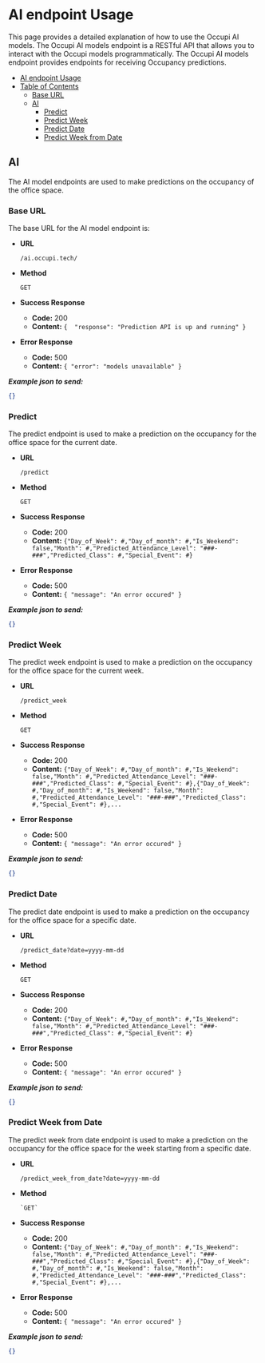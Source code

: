 # AI endpoint Usage

This page provides a detailed explanation of how to use the Occupi AI models.
The Occupi AI models endpoint is a RESTful API that allows you to interact with the Occupi models programmatically.
The Occupi AI models endpoint provides endpoints for receiving Occupancy predictions.


- [AI endpoint Usage](#auth-usage)
- [Table of Contents](#table-of-contents)
  - [Base URL](#base-url)
  - [AI](#ai)
    - [Predict](#predict)
    - [Predict Week](#predict-week)
    - [Predict Date](#predict-date)
    - [Predict Week from Date](#predict-week-from-date)

## AI

The AI model endpoints are used to make predictions on the occupancy of the office space.

### Base URL

The base URL for the AI model endpoint is:

- **URL**

  `/ai.occupi.tech/`

- **Method**

  `GET`

- **Success Response**

  - **Code:** 200
  - **Content:** `{  "response": "Prediction API is up and running" }`

- **Error Response**
  - **Code:** 500
  - **Content:** `{ "error": "models unavailable" }`

**_Example json to send:_**

```json copy
{}
```

### Predict

The predict endpoint is used to make a prediction on the occupancy for the office space for the current date.

- **URL**

  `/predict`

- **Method**

  `GET`

- **Success Response**

  - **Code:** 200
  - **Content:** `{"Day_of_Week": #,"Day_of_month": #,"Is_Weekend": false,"Month": #,"Predicted_Attendance_Level": "###-###","Predicted_Class": #,"Special_Event": #}`

- **Error Response**
  - **Code:** 500
  - **Content:** `{ "message": "An error occured" }`

**_Example json to send:_**

```json copy
{}
```

### Predict Week

The predict week endpoint is used to make a prediction on the occupancy for the office space for the current week.

- **URL**

  `/predict_week`

- **Method**
    
  `GET`

- **Success Response**

  - **Code:** 200
  - **Content:** `{"Day_of_Week": #,"Day_of_month": #,"Is_Weekend": false,"Month": #,"Predicted_Attendance_Level": "###-###","Predicted_Class": #,"Special_Event": #},{"Day_of_Week": #,"Day_of_month": #,"Is_Weekend": false,"Month": #,"Predicted_Attendance_Level": "###-###","Predicted_Class": #,"Special_Event": #},...`

- **Error Response**
  - **Code:** 500
  - **Content:** `{ "message": "An error occured" }`

**_Example json to send:_**

```json copy
{}
```

### Predict Date

The predict date endpoint is used to make a prediction on the occupancy for the office space for a specific date.

- **URL**

  `/predict_date?date=yyyy-mm-dd`

- **Method**
    
  `GET`

- **Success Response**

    - **Code:** 200
    - **Content:** `{"Day_of_Week": #,"Day_of_month": #,"Is_Weekend": false,"Month": #,"Predicted_Attendance_Level": "###-###","Predicted_Class": #,"Special_Event": #}`

- **Error Response**

    - **Code:** 500
    - **Content:** `{ "message": "An error occured" }`

**_Example json to send:_**

```json copy
{}
```

### Predict Week from Date

The predict week from date endpoint is used to make a prediction on the occupancy for the office space for the week starting from a specific date.

- **URL**

  `/predict_week_from_date?date=yyyy-mm-dd`

- **Method**
     
      `GET`

- **Success Response**

    - **Code:** 200
    - **Content:** `{"Day_of_Week": #,"Day_of_month": #,"Is_Weekend": false,"Month": #,"Predicted_Attendance_Level": "###-###","Predicted_Class": #,"Special_Event": #},{"Day_of_Week": #,"Day_of_month": #,"Is_Weekend": false,"Month": #,"Predicted_Attendance_Level": "###-###","Predicted_Class": #,"Special_Event": #},...`

- **Error Response**

    - **Code:** 500
    - **Content:** `{ "message": "An error occured" }`

**_Example json to send:_**

```json copy
{}
```


    